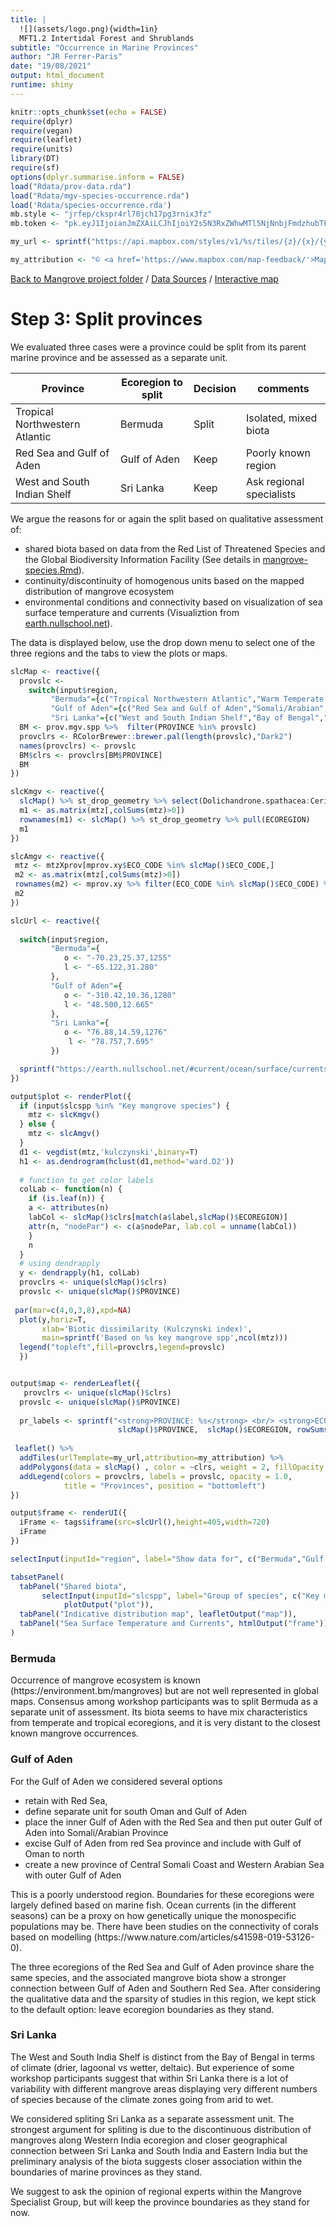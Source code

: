 ```yaml
---
title: |
  ![](assets/logo.png){width=1in}
  MFT1.2 Intertidal Forest and Shrublands
subtitle: "Occurrence in Marine Provinces"
author: "JR Ferrer-Paris"
date: "19/08/2021"
output: html_document
runtime: shiny
---
```


```r
knitr::opts_chunk$set(echo = FALSE)
require(dplyr)
require(vegan)
require(leaflet)
require(units)
library(DT)
require(sf)
options(dplyr.summarise.inform = FALSE)
load("Rdata/prov-data.rda")
load("Rdata/mgv-species-occurrence.rda")
load('Rdata/species-occurrence.rda')
mb.style <- "jrfep/ckspr4rl70jch17pg3rnix3fz"
mb.token <- "pk.eyJ1IjoianJmZXAiLCJhIjoiY2s5N3RxZWhwMTl5NjNnbjFmdzhubTFjdiJ9.KFBzgxBPjKnERRfR9awR_g"

my_url <- sprintf("https://api.mapbox.com/styles/v1/%s/tiles/{z}/{x}/{y}?access_token=%s",mb.style,mb.token)

my_attribution <- "© <a href='https://www.mapbox.com/map-feedback/'>Mapbox</a> CC-BY-4.0 <a href='https://global-ecosystems.org/explore/groups/MFT1.2'>IUCN Global Ecosystem Typology</a>"

```
[Back to Mangrove project folder](/Mangroves/) / [Data Sources](/MangrovesData/) / [Interactive map](/MangrovesMap/)

# Step 3: Split provinces

We evaluated three cases were a province could be split from its parent marine province and be assessed as a separate unit. 

| Province | Ecoregion to split | Decision | comments |
|---|---|---|---|
|Tropical Northwestern Atlantic|Bermuda| Split|Isolated, mixed biota|
|Red Sea and Gulf of Aden|Gulf of Aden| Keep|Poorly known region|
|West and South Indian Shelf|Sri Lanka| Keep|Ask regional specialists|


We argue the reasons for or again the split based on qualitative assessment of:

- shared biota based on data from the Red List of Threatened Species and the Global Biodiversity Information Facility (See details in [mangrove-species.Rmd](mangrove-species.Rmd)). 
- continuity/discontinuity of homogenous units based on the mapped distribution of mangrove ecosystem
- environmental conditions and connectivity based on visualization of sea surface temperature  and currents (Visualiztion from
[earth.nullschool.net](https://earth.nullschool.net/about.html)).

The data is displayed below, use the drop down menu to select one of the three regions and the tabs to view the plots or maps. 

```r

slcMap <- reactive({
  provslc <- 
    switch(input$region, 
         "Bermuda"={c("Tropical Northwestern Atlantic","Warm Temperate Northwest Atlantic","")},
         "Gulf of Aden"={c("Red Sea and Gulf of Aden","Somali/Arabian","")},
         "Sri Lanka"={c("West and South Indian Shelf","Bay of Bengal","")})
  BM <- prov.mgv.spp %>%  filter(PROVINCE %in% provslc) 
  provclrs <- RColorBrewer::brewer.pal(length(provslc),"Dark2")
  names(provclrs) <- provslc
  BM$clrs <- provclrs[BM$PROVINCE]
  BM
})

slcKmgv <- reactive({
  slcMap() %>% st_drop_geometry %>% select(Dolichandrone.spathacea:Ceriops.australis) -> mtz
  m1 <- as.matrix(mtz[,colSums(mtz)>0])
  rownames(m1) <- slcMap() %>% st_drop_geometry %>% pull(ECOREGION)
  m1
})

slcAmgv <- reactive({
 mtz <- mtzXprov[mprov.xy$ECO_CODE %in% slcMap()$ECO_CODE,]
 m2 <- as.matrix(mtz[,colSums(mtz)>0])
 rownames(m2) <- mprov.xy %>% filter(ECO_CODE %in% slcMap()$ECO_CODE) %>% pull(ECOREGION)
 m2
})

slcUrl <- reactive({
  
  switch(input$region, 
         "Bermuda"={
            o <- "-70.23,25.37,1255"
            l <- "-65.122,31.280"
         },
         "Gulf of Aden"={
            o <- "-310.42,10.36,1280"
            l <- "48.500,12.665"
         },
         "Sri Lanka"={
            o <- "76.88,14.59,1276"
             l <- "78.757,7.695"
         })

  sprintf("https://earth.nullschool.net/#current/ocean/surface/currents/overlay=sea_surface_temp/orthographic=%s/loc=%s",o,l)
})

output$plot <- renderPlot({
  if (input$slcspp %in% "Key mangrove species") {
    mtz <- slcKmgv()    
  } else {
    mtz <- slcAmgv()
  }
  d1 <- vegdist(mtz,'kulczynski',binary=T)
  h1 <- as.dendrogram(hclust(d1,method='ward.D2'))
  
  # function to get color labels
  colLab <- function(n) {
    if (is.leaf(n)) {
    a <- attributes(n)
    labCol <- slcMap()$clrs[match(a$label,slcMap()$ECOREGION)]
    attr(n, "nodePar") <- c(a$nodePar, lab.col = unname(labCol))
    }
    n
  }
  # using dendrapply
  y <- dendrapply(h1, colLab)
  provclrs <- unique(slcMap()$clrs)
  provslc <- unique(slcMap()$PROVINCE)
  
 par(mar=c(4,0,3,8),xpd=NA)
  plot(y,horiz=T,
       xlab='Biotic dissimilarity (Kulczynski index)',
       main=sprintf('Based on %s key mangrove spp',ncol(mtz)))
  legend("topleft",fill=provclrs,legend=provslc)
  })


output$map <- renderLeaflet({
   provclrs <- unique(slcMap()$clrs)
  provslc <- unique(slcMap()$PROVINCE)
 
  pr_labels <- sprintf("<strong>PROVINCE: %s</strong> <br/> <strong>ECOREGION: %s</strong> <br/>Key Mangrove spp: %s<br/> Other associated spp: %s <br/>",
                        slcMap()$PROVINCE,  slcMap()$ECOREGION, rowSums(slcKmgv()>0), rowSums(slcAmgv()>0)) %>% lapply(htmltools::HTML)
  
 leaflet() %>%
  addTiles(urlTemplate=my_url,attribution=my_attribution) %>%
  addPolygons(data = slcMap() , color = ~clrs, weight = 2, fillOpacity = 0.15, group='Outline',label=pr_labels) %>%
  addLegend(colors = provclrs, labels = provslc, opacity = 1.0,
            title = "Provinces", position = "bottomleft")
})

output$frame <- renderUI({
  iFrame <- tags$iframe(src=slcUrl(),height=405,width=720)
  iFrame
})

selectInput(inputId="region", label="Show data for", c("Bermuda","Gulf of Aden","Sri Lanka"))

tabsetPanel(
  tabPanel("Shared biota", 
       selectInput(inputId="slcspp", label="Group of species", c("Key mangrove species","Other associated species")) ,
            plotOutput("plot")), 
  tabPanel("Indicative distribution map", leafletOutput("map")), 
  tabPanel("Sea Surface Temperature and Currents", htmlOutput("frame"))
)

```

### Bermuda

Occurrence of mangrove ecosystem is known (https://environment.bm/mangroves) but are not well represented in global maps. Consensus among workshop participants was to split Bermuda as a separate unit of assessment. Its biota seems to have mix characteristics from temperate and tropical ecoregions, and it is very distant to the closest known mangrove occurrences.

### Gulf of Aden

For the Gulf of Aden we considered several options

- retain with Red Sea, 
- define separate unit for south Oman and Gulf of Aden 
- place the inner Gulf of Aden with the Red Sea and then put outer Gulf of Aden into Somali/Arabian Province
- excise Gulf of Aden from red Sea province and include with Gulf of Oman to north
- create a new province of Central Somali Coast and Western Arabian Sea with outer Gulf of Aden

This is a poorly understood region. Boundaries for these ecoregions were largely defined based on marine fish. Ocean currents (in the different seasons) can be a proxy on how genetically unique the monospecific populations may be. There have been studies on the connectivity of corals based on modelling (https://www.nature.com/articles/s41598-019-53126-0). 

The three ecoregions of the Red Sea and Gulf of Aden province share the same species, and the associated mangrove biota show a stronger connection between Gulf of Aden and Southern Red Sea. After considering the qualitative data and the sparsity of studies in this region, we kept stick to the default option: leave ecoregion boundaries as they stand.

### Sri Lanka

The West and South India Shelf is distinct from the Bay of Bengal in terms of climate (drier, lagoonal vs wetter, deltaic). But experience of some workshop participants suggest that within Sri Lanka there is a lot of variability with different mangrove areas displaying very different numbers of species because of the climate zones going from arid to wet. 

We considered spliting Sri Lanka as a separate assessment unit. The strongest argument for spliting is due to the discontinuous distribution of mangroves along Western India ecoregion and closer geographical connection between Sri Lanka and South India and Eastern India but the preliminary analysis of the biota suggests closer association within the boundaries of marine provinces as they stand. 

We suggest to ask the opinion of regional experts within the Mangrove Specialist Group, but will keep the province boundaries as they stand for now. 

